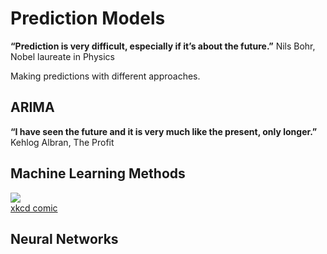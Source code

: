 # Prediction Models

__"Prediction is very difficult, especially if it's about the future."__
 Nils Bohr, Nobel laureate in Physics

Making predictions with different approaches.

## ARIMA

__"I have seen the future and it is very much like the present, only longer."__
Kehlog Albran, The Profit

## Machine Learning Methods

![](https://imgs.xkcd.com/comics/machine_learning.png)  
[xkcd comic](https://xkcd.com/1838/)

## Neural Networks

